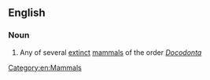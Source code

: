 ==English==

===Noun===
{{en-noun}}

# Any of several [[extinct]] [[mammal]]s of the order ''[[Docodonta]]''

[[Category:en:Mammals]]